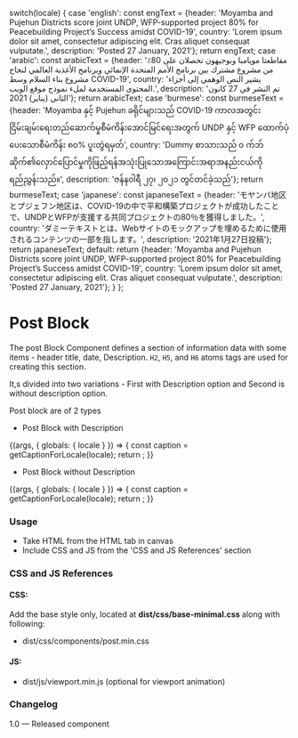 
  switch(locale) {
    case 'english': const engText = {header: 'Moyamba and Pujehun Districts score joint UNDP, WFP-supported project 80% for Peacebuilding Project’s Success amidst COVID-19', country: 'Lorem ipsum dolor sit amet, consectetur adipiscing elit. Cras aliquet consequat vulputate.', description: 'Posted 27 January, 2021'}; return engText;
    case 'arabic': const arabicText = {header: 'مقاطعتا مويامبا وبوجيهون تحصلان على 80٪ من مشروع مشترك بين برنامج الأمم المتحدة الإنمائي وبرنامج الأغذية العالمي لنجاح مشروع بناء السلام وسط COVID-19', country: 'يشير النص الوهمي إلى أجزاء المحتوى المستخدمة لملء نموذج موقع الويب.', description: 'تم النشر في 27 كانون الثاني (يناير) 2021'}; return arabicText;
    case 'burmese': const burmeseText = {header: 'Moyamba နှင့် Pujehun ခရိုင်များသည် COVID-19 ကာလအတွင်းငြိမ်းချမ်းရေးတည်ဆောက်မှုစီမံကိန်းအောင်မြင်ရေးအတွက် UNDP နှင့် WFP ထောက်ပံ့ပေးသောစီမံကိန်း ၈၀% ပူးတွဲရမှတ်', country: 'Dummy စာသားသည် ၀ က်ဘ်ဆိုက်၏လှောင်ပြောင်မှုကိုဖြည့်ရန်အသုံးပြုသောအကြောင်းအရာအနည်းငယ်ကိုရည်ညွှန်းသည်။', description: 'ဇန်နဝါရီ ၂၇၊ ၂၀၂၁ တွင်တင်ခဲ့သည်'}; return burmeseText;
    case 'japanese': const japaneseText = {header: 'モヤンバ地区とプジェフン地区は、COVID-19の中で平和構築プロジェクトが成功したことで、UNDPとWFPが支援する共同プロジェクトの80％を獲得しました。', country: 'ダミーテキストとは、Webサイトのモックアップを埋めるために使用されるコンテンツの一部を指します。', description: '2021年1月27日投稿'}; return japaneseText;
    default:
      return {header: 'Moyamba and Pujehun Districts score joint UNDP, WFP-supported project 80% for Peacebuilding Project’s Success amidst COVID-19', country: 'Lorem ipsum dolor sit amet, consectetur adipiscing elit. Cras aliquet consequat vulputate.', description: 'Posted 27 January, 2021'};
  }
};

<Meta title="Components/UI components/Text/Post block" component={Post} />

# Post Block 

The post Block Component defines a section of information data with some items - header title, date,  Description. `H2`, `H5`, and `H6` atoms tags are used for creating this section.

It,s divided into two variations - First with Description option and Second is without description option.

Post block are of 2 types

- Post Block with Description

<Canvas>
  <Story name="Post block with description">
    {(args, { globals: { locale } }) => {
      const caption = getCaptionForLocale(locale);
      return <Post headerText={caption.header} countryText={caption.country} descriptionText={caption.description}></Post>;
    }}
  </Story>
</Canvas>

- Post Block without Description

<Canvas>
  <Story name="Post block without description">
    {(args, { globals: { locale } }) => {
      const caption = getCaptionForLocale(locale);
      return <Post headerText={caption.header} descriptionText={caption.description} ></Post>;
    }}
  </Story>
</Canvas>

###
### Usage
- Take HTML from the HTML tab in canvas
- Include CSS and JS from the 'CSS and JS References' section

### CSS and JS References

#### CSS:
Add the base style only, located at **dist/css/base-minimal.css** along with following:
- dist/css/components/post.min.css

#### JS:
- dist/js/viewport.min.js (optional for viewport animation)

### Changelog
1.0 — Released component